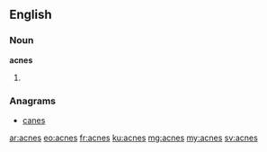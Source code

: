 ==English==

===Noun===
'''acnes'''
# {{plural of|acne}}

===Anagrams===
* [[canes#English|canes]]

[[ar:acnes]]
[[eo:acnes]]
[[fr:acnes]]
[[ku:acnes]]
[[mg:acnes]]
[[my:acnes]]
[[sv:acnes]]